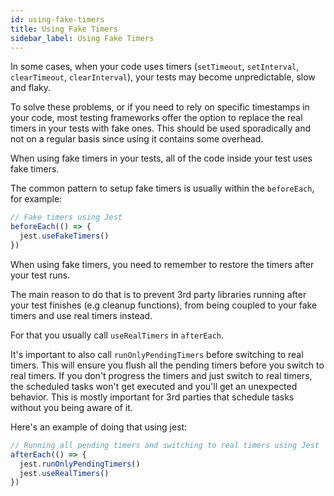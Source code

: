 ```yaml
---
id: using-fake-timers
title: Using Fake Timers
sidebar_label: Using Fake Timers
---
```


In some cases, when your code uses timers (`setTimeout`, `setInterval`,
`clearTimeout`, `clearInterval`), your tests may become unpredictable, slow and
flaky.

To solve these problems, or if you need to rely on specific timestamps in your
code, most testing frameworks offer the option to replace the real timers in
your tests with fake ones. This should be used sporadically and not on a regular
basis since using it contains some overhead.

When using fake timers in your tests, all of the code inside your test uses fake
timers.

The common pattern to setup fake timers is usually within the `beforeEach`, for
example:

```js
// Fake timers using Jest
beforeEach(() => {
  jest.useFakeTimers()
})
```

When using fake timers, you need to remember to restore the timers after your
test runs.

The main reason to do that is to prevent 3rd party libraries running after your
test finishes (e.g cleanup functions), from being coupled to your fake timers
and use real timers instead.

For that you usually call `useRealTimers` in `afterEach`.

It's important to also call `runOnlyPendingTimers` before switching to real
timers. This will ensure you flush all the pending timers before you switch to
real timers. If you don't progress the timers and just switch to real timers,
the scheduled tasks won't get executed and you'll get an unexpected behavior.
This is mostly important for 3rd parties that schedule tasks without you being
aware of it.

Here's an example of doing that using jest:

```js
// Running all pending timers and switching to real timers using Jest
afterEach(() => {
  jest.runOnlyPendingTimers()
  jest.useRealTimers()
})
```
